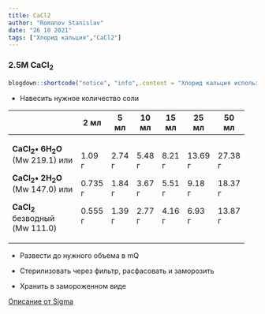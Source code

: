 ```yaml
---
title: CaCl2
author: "Romanov Stanislav"
date: "26 10 2021"
tags: ["Хлорид кальция","CaCl2"]
---
```


### 2.5M CaCl~2~ 

```r

blogdown::shortcode("notice", "info",.content = "Хлорид кальция используется для приготовления стоковых растворов ферментов, приготовления растворов для электропорации, компетентных клеток, сред для культивации. Кристаллический хлорид кальция поставляется безводным или в виде гидратов. В качестве стока применяется 2.5 М раствор.")

```

-   Навесить нужное количество соли

+------------------------------------+---------+--------+--------+--------+---------+---------+
|                                    | 2 мл    | 5 мл   | 10 мл  | 15 мл  | 25 мл   | 50 мл   |
+====================================+=========+========+========+========+=========+=========+
| **СaCl~2~• 6H~2~O** (Mw 219.1) или | 1.09 г  | 2.74 г | 5.48 г | 8.21 г | 13.69 г | 27.38 г |
|                                    |         |        |        |        |         |         |
| **СaCl~2~• 2H~2~O** (Mw 147.0) или | 0.735 г | 1.84 г | 3.67 г | 5.51 г | 9.18 г  | 18.37 г |
|                                    |         |        |        |        |         |         |
| **CaCl~2~** безводный (Mw 111.0)   | 0.555 г | 1.39 г | 2.77 г | 4.16 г | 6.93 г  | 13.87 г |
+------------------------------------+---------+--------+--------+--------+---------+---------+

-   Развести до нужного объема в mQ

-   Стерилизовать через фильтр, расфасовать и заморозить

-   Хранить в замороженном виде

[Описание от Sigma](https://www.sigmaaldrich.com/deepweb/assets/sigmaaldrich/product/documents/414/255/c2661pis.pdf)

